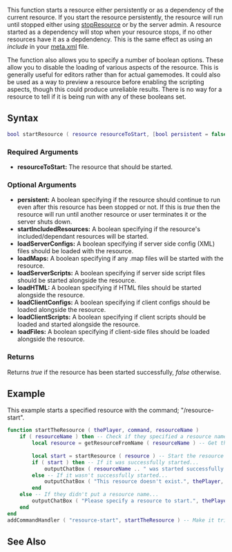 
{{Server function}}
This function starts a resource either persistently or as a dependency of the current resource. If you start the resource persistently, the resource will run until stopped either using [[/stopResource.md|stopResource]] or by the server admin. A resource started as a dependency will stop when your resource stops, if no other resources have it as a depdendency. This is the same effect as using an ''include'' in your [[/meta.xml.md|meta.xml]] file.

The function also allows you to specify a number of boolean options. These allow you to disable the loading of various aspects of the resource. This is generally useful for editors rather than for actual gamemodes. It could also be used as a way to preview a resource before enabling the scripting aspects, though this could produce unreliable results. There is no way for a resource to tell if it is being run with any of these booleans set.

==Syntax== 
<syntaxhighlight lang="lua">
bool startResource ( resource resourceToStart, [bool persistent = false, bool startIncludedResources = true, bool loadServerConfigs = true, bool loadMaps = true, bool loadServerScripts = true, bool loadHTML = true, bool loadClientConfigs = true, bool loadClientScripts = true, bool loadFiles = true] )
</syntaxhighlight> 
{{OOP||[[/resource.md|resource]]:start}}
===Required Arguments=== 
*'''resourceToStart:''' The resource that should be started.

===Optional Arguments=== 
{{OptionalArg}} 
*'''persistent:''' A boolean specifying if the resource should continue to run even after this resource has been stopped or not. If this is ''true'' then the resource will run until another resource or user terminates it or the server shuts down.
*'''startIncludedResources:''' A boolean specifying if the resource's included/dependant resources will be started.
*'''loadServerConfigs:''' A boolean specifying if server side config (XML) files should be loaded with the resource.  
*'''loadMaps:''' A boolean specifying if any .map files will be started with the resource.
*'''loadServerScripts:''' A boolean specifying if server side script files should be started alongside the resource.
*'''loadHTML:''' A boolean specifying if HTML files should be started alongside the resource.
*'''loadClientConfigs:''' A boolean specifying if client configs should be loaded alongside the resource.
*'''loadClientScripts:''' A boolean specifying if client scripts should be loaded and started alongside the resource.
*'''loadFiles:''' A boolean specifying if client-side files should be loaded alongside the resource.

===Returns===
Returns ''true'' if the resource has been started successfully, ''false'' otherwise.

==Example== 
This example starts a specified resource with the command; "/resource-start".
<syntaxhighlight lang="lua">
function startTheResource ( thePlayer, command, resourceName )
	if ( resourceName ) then -- Check if they specified a resource name
		local resource = getResourceFromName ( resourceName ) -- Get the resource
		
		local start = startResource ( resource ) -- Start the resource
		if ( start ) then -- If it was successfully started...
			outputChatBox ( resourceName .. " was started successfully.", thePlayer, 255, 0, 0 )
		else -- If it wasn't successfully started...
			outputChatBox ( "This resource doesn't exist.", thePlayer, 255, 0, 0 )
		end
	else -- If they didn't put a resource name...
		outputChatBox ( "Please specify a resource to start.", thePlayer, 255, 0, 0 )
	end
end
addCommandHandler ( "resource-start", startTheResource ) -- Make it trigger when somebody types "/resource-start"
</syntaxhighlight>

==See Also==
{{Resource_functions}}